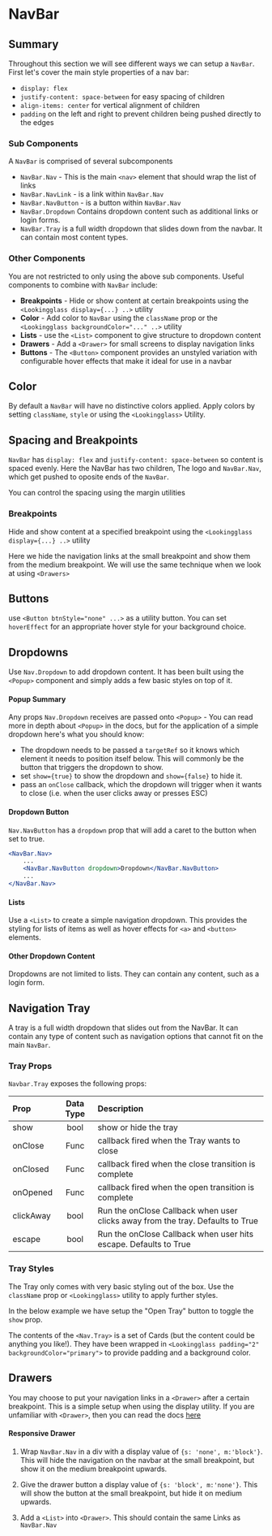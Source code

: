 
<Meta title="NavBar" component={NavBar} argTypes={stories.argTypes} parameters={stories.parameters} />

# NavBar

<Description of={NavBar} />

<Canvas>
    <Story story={stories.All} />
</Canvas>

## Summary

Throughout this section we will see different ways we can setup a `NavBar`.
First let's cover the main style properties of a nav bar:

-   `display: flex`
-   `justify-content: space-between` for easy spacing of children
-   `align-items: center` for vertical alignment of children
-   `padding` on the left and right to prevent children being pushed directly to the edges

### Sub Components

A `NavBar` is comprised of several subcomponents

-   `NavBar.Nav` - This is the main `<nav>` element that should wrap the list of links
-   `NavBar.NavLink` - is a link within `NavBar.Nav`
-   `NavBar.NavButton` - is a button within `NavBar.Nav`
-   `NavBar.Dropdown` Contains dropdown content such as additional links or login forms.
-   `NavBar.Tray` is a full width dropdown that slides down from the navbar. It can contain most content types.

### Other Components

You are not restricted to only using the above sub components.
Useful components to combine with `NavBar` include:

-   **Breakpoints** - Hide or show content at certain breakpoints using the `<Lookingglass display={...} ..>` utility
-   **Color** - Add color to `NavBar` using the `className` prop or the `<Lookingglass backgroundColor="..." ..>` utility
-   **Lists** - use the `<List>` component to give structure to dropdown content
-   **Drawers** - Add a `<Drawer>` for small screens to display navigation links
-   **Buttons** - The `<Button>` component provides an unstyled variation with configurable hover effects that make it ideal for use in a navbar

## Color

By default a `NavBar` will have no distinctive colors applied.
Apply colors by setting `className`, `style` or using the `<Lookingglass>` Utility.

<Canvas>
    <Story story={stories.Color} />
</Canvas>

## Spacing and Breakpoints

`NavBar` has `display: flex` and `justify-content: space-between` so content is spaced evenly.
Here the NavBar has two children, The logo and `NavBar.Nav`, which get pushed to oposite ends of the `NavBar`.

You can control the spacing using the margin utilities

<Canvas>
    <Story story={stories.Spacing} />
</Canvas>

### Breakpoints

Hide and show content at a specified breakpoint using the `<Lookingglass display={...} ..>` utility

Here we hide the navigation links at the small breakpoint and show them from the medium breakpoint. We will use the same technique when we look at using `<Drawers>`

<Canvas>
    <Story story={stories.Breakpoints} />
</Canvas>

## Buttons

use `<Button btnStyle="none" ...>` as a utility button. You can set `hoverEffect` for an appropriate hover style for your background choice.

<Canvas>
    <Story story={stories.Buttons} />
</Canvas>

## Dropdowns

Use `Nav.Dropdown` to add dropdown content.
It has been built using the `<Popup>` component and simply adds a few basic styles on top of it.

#### Popup Summary

Any props `Nav.Dropdown` receives are passed onto `<Popup>` - You can read more in depth about `<Popup>` in the docs, but for the application of a simple dropdown here's what you should know:

-   The dropdown needs to be passed a `targetRef` so it knows which element it needs to position itself below.
    This will commonly be the button that triggers the dropdown to show.
-   set `show={true}` to show the dropdown and `show={false}` to hide it.
-   pass an `onClose` callback, which the dropdown will trigger when it wants to close (i.e. when the user clicks away or presses ESC)

#### Dropdown Button

`Nav.NavButton` has a `dropdown` prop that will add a caret to the button when set to true.

```jsx
<NavBar.Nav>
    ...
    <NavBar.NavButton dropdown>Dropdown</NavBar.NavButton>
    ...
</NavBar.Nav>
```

#### Lists

Use a `<List>` to create a simple navigation dropdown. This provides the styling for lists of items as well as hover effects for `<a>` and `<button>` elements.

<Canvas>
    <Story story={stories.Dropdown} />
</Canvas>

#### Other Dropdown Content

Dropdowns are not limited to lists. They can contain any content, such as a login form.

<Canvas>
    <Story story={stories.DropdownLogin} />
</Canvas>

## Navigation Tray

A tray is a full width dropdown that slides out from the NavBar.
It can contain any type of content such as navigation options that cannot fit on the main `NavBar`.

### Tray Props

`Navbar.Tray` exposes the following props:

| Prop      | Data Type | Description                                                                    |
| :-------- | :-------: | :----------------------------------------------------------------------------- |
| show      |   bool    | show or hide the tray                                                          |
| onClose   |   Func    | callback fired when the Tray wants to close                                    |
| onClosed  |   Func    | callback fired when the close transition is complete                           |
| onOpened  |   Func    | callback fired when the open transition is complete                            |
| clickAway |   bool    | Run the onClose Callback when user clicks away from the tray. Defaults to True |
| escape    |   bool    | Run the onClose Callback when user hits escape. Defaults to True               |

### Tray Styles

The Tray only comes with very basic styling out of the box.
Use the `className` prop or `<Lookingglass>` utility to apply further styles.

In the below example we have setup the "Open Tray" button to toggle the `show` prop.

The contents of the `<Nav.Tray>` is a set of Cards (but the content could be anything you like!).
They have been wrapped in `<Lookingglass padding="2" backgroundColor="primary">` to provide padding
and a background color.

<Canvas>
    <Story story={stories.Tray} />
</Canvas>

## Drawers

You may choose to put your navigation links in a `<Drawer>` after a certain breakpoint.
This is a simple setup when using the display utility.
If you are unfamiliar with `<Drawer>`, then you can read the docs [here](/?path=/story/drawers--all-props)

#### Responsive Drawer

1. Wrap `NavBar.Nav` in a div with a display value of `{s: 'none', m:'block'}`.
   This will hide the navigation on the navbar at the small breakpoint, but show it on the medium breakpoint upwards.

2. Give the drawer button a display value of `{s: 'block', m:'none'}`.
   This will show the button at the small breakpoint, but hide it on medium upwards.

3. Add a `<List>` into `<Drawer>`. This should contain the same Links as `NavBar.Nav`

<Canvas>
    <Story story={stories.NavDrawer} />
</Canvas>
